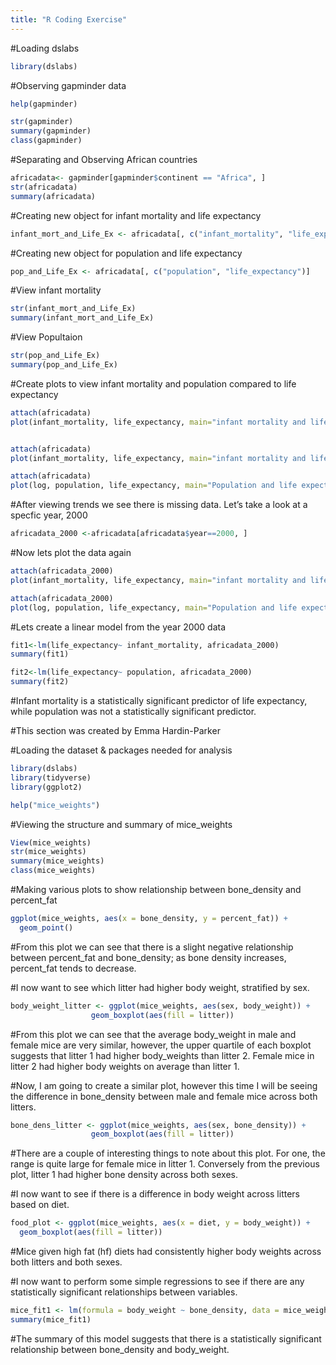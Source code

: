 ```yaml
---
title: "R Coding Exercise"
---
```

#Loading dslabs

```r
library(dslabs)
```

#Observing gapminder data

```r
help(gapminder)

str(gapminder)
summary(gapminder)
class(gapminder)
```

#Separating and Observing African countries 

```r
africadata<- gapminder[gapminder$continent == "Africa", ]
str(africadata)
summary(africadata)
```

#Creating new object for infant mortality and life expectancy 

```r
infant_mort_and_Life_Ex <- africadata[, c("infant_mortality", "life_expectancy")]
```


#Creating new object for population and life expectancy 

```r
pop_and_Life_Ex <- africadata[, c("population", "life_expectancy")]
```


#View infant mortality
```r
str(infant_mort_and_Life_Ex)
summary(infant_mort_and_Life_Ex)
```


#View Popultaion

```r
str(pop_and_Life_Ex)
summary(pop_and_Life_Ex)
```



#Create plots to view infant mortality and population compared to life expectancy
```r
attach(africadata)
plot(infant_mortality, life_expectancy, main="infant mortality and life expectancy", xlab="Infant mortality", ylab= "life_expectancy")


attach(africadata)
plot(infant_mortality, life_expectancy, main="infant mortality and life expectancy", xlab="Infant mortality", ylab= "life_expectancy")

attach(africadata)
plot(log, population, life_expectancy, main="Population and life expectancy", xlab="population", ylab= "life_expectancy")
```



#After viewing trends we see there is missing data. Let's take a look at a specfic year, 2000
```r
africadata_2000 <-africadata[africadata$year==2000, ]
```



#Now lets plot the data again
```r
attach(africadata_2000)
plot(infant_mortality, life_expectancy, main="infant mortality and life expectancy", xlab="Infant mortality", ylab= "life_expectancy")

attach(africadata_2000)
plot(log, population, life_expectancy, main="Population and life expectancy", xlab="population", ylab= "life_expectancy")
```


#Lets create a linear model from the year 2000 data
```r
fit1<-lm(life_expectancy~ infant_mortality, africadata_2000)
summary(fit1)

fit2<-lm(life_expectancy~ population, africadata_2000)
summary(fit2)
```


#Infant mortality is a statistically significant predictor of life expectancy, while population was not a statistically significant predictor.


#This section was created by Emma Hardin-Parker 

#Loading the dataset & packages needed for analysis
```r
library(dslabs)
library(tidyverse)
library(ggplot2)

help("mice_weights")
```

#Viewing the structure and summary of mice_weights

```r
View(mice_weights)
str(mice_weights)
summary(mice_weights)
class(mice_weights)
```

#Making various plots to show relationship between bone_density and percent_fat

```r
ggplot(mice_weights, aes(x = bone_density, y = percent_fat)) +
  geom_point()
```

#From this plot we can see that there is a slight negative relationship between percent_fat and bone_density; as bone density increases, percent_fat tends to decrease. 

#I now want to see which litter had higher body weight, stratified by sex. 

```r
body_weight_litter <- ggplot(mice_weights, aes(sex, body_weight)) +
                  geom_boxplot(aes(fill = litter))
```

#From this plot we can see that the average body_weight in male and female mice are very similar, however, the upper quartile of each boxplot suggests that litter 1 had higher body_weights than litter 2. Female mice in litter 2 had higher body weights on average than litter 1. 

#Now, I am going to create a similar plot, however this time I will be seeing the difference in bone_density between male and female mice across both litters. 

```r
bone_dens_litter <- ggplot(mice_weights, aes(sex, bone_density)) +
                  geom_boxplot(aes(fill = litter))
```

#There are a couple of interesting things to note about this plot. For one, the range is quite large for female mice in litter 1. Conversely from the previous plot, litter 1 had higher bone density across both sexes. 

#I now want to see if there is a difference in body weight across litters based on diet. 

```r
food_plot <- ggplot(mice_weights, aes(x = diet, y = body_weight)) +
  geom_boxplot(aes(fill = litter))
```

#Mice given high fat (hf) diets had consistently higher body weights across both litters and both sexes. 

#I now want to perform some simple regressions to see if there are any statistically significant relationships between variables.

```r
mice_fit1 <- lm(formula = body_weight ~ bone_density, data = mice_weights)
summary(mice_fit1)
```
#The summary of this model suggests that there is a statistically significant relationship between bone_density and body_weight.





